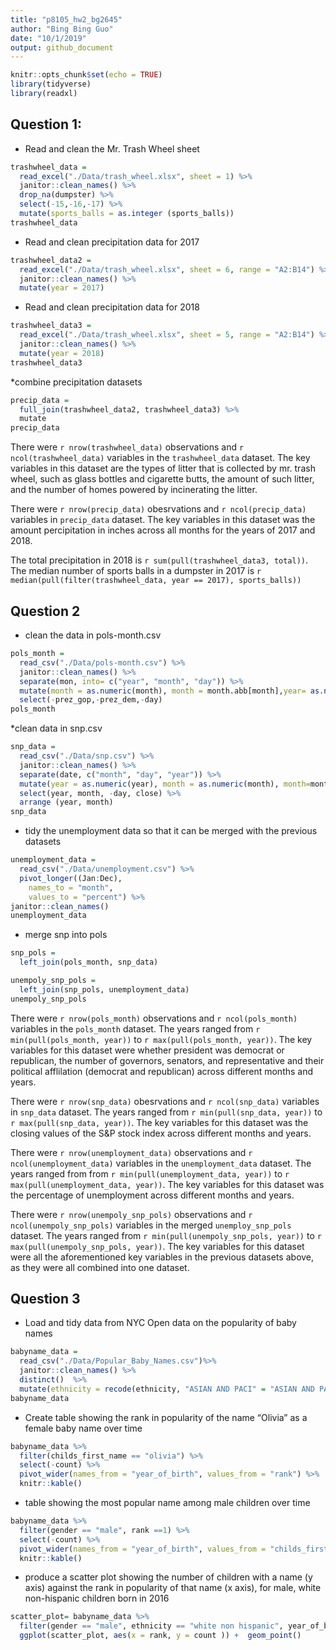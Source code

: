 ```yaml
---
title: "p8105_hw2_bg2645"
author: "Bing Bing Guo"
date: "10/1/2019"
output: github_document
---
```


```r
knitr::opts_chunk$set(echo = TRUE)
library(tidyverse)
library(readxl)
``` 

## Question 1: 
* Read and clean the Mr. Trash Wheel sheet
```r
trashwheel_data = 
  read_excel("./Data/trash_wheel.xlsx", sheet = 1) %>%
  janitor::clean_names() %>%
  drop_na(dumpster) %>%
  select(-15,-16,-17) %>%
  mutate(sports_balls = as.integer (sports_balls))
trashwheel_data
```
* Read and clean precipitation data for 2017 
```r
trashwheel_data2 = 
  read_excel("./Data/trash_wheel.xlsx", sheet = 6, range = "A2:B14") %>%
  janitor::clean_names() %>%
  mutate(year = 2017) 
```
* Read and clean precipitation data for 2018
```r
trashwheel_data3 = 
  read_excel("./Data/trash_wheel.xlsx", sheet = 5, range = "A2:B14") %>%
  janitor::clean_names() %>%
  mutate(year = 2018)
trashwheel_data3
```
*combine precipitation datasets
```r
precip_data = 
  full_join(trashwheel_data2, trashwheel_data3) %>%
  mutate
precip_data
```

There were `r nrow(trashwheel_data)` observations and `r ncol(trashwheel_data)` variables in the `trashwheel_data` dataset. The key variables in this dataset are the types of litter that is collected by mr. trash wheel, such as glass bottles and cigarette butts, the amount of such litter, and the number of homes powered by incinerating the litter. 

There were `r nrow(precip_data)` obesrvations and `r ncol(precip_data)` variables in `precip_data` dataset. The key variables in this dataset was the amount percipitation in inches across all months for the years of 2017 and 2018. 

The total precipitation in 2018 is `r sum(pull(trashwheel_data3, total))`. 
The median number of sports balls in a dumpster in 2017 is `r median(pull(filter(trashwheel_data, year == 2017), sports_balls))`


## Question 2
* clean the data in pols-month.csv 
```r
pols_month = 
  read_csv("./Data/pols-month.csv") %>% 
  janitor::clean_names() %>% 
  separate(mon, into= c("year", "month", "day")) %>% 
  mutate(month = as.numeric(month), month = month.abb[month],year= as.numeric(year), president = ifelse(prez_gop, "gop", "dem")) %>% 
  select(-prez_gop,-prez_dem,-day) 
pols_month
```
*clean data in snp.csv
```r
snp_data = 
  read_csv("./Data/snp.csv") %>% 
  janitor::clean_names() %>% 
  separate(date, c("month", "day", "year")) %>% 
  mutate(year = as.numeric(year), month = as.numeric(month), month=month.abb[month]) %>% 
  select(year, month, -day, close) %>%
  arrange (year, month)
snp_data

```
* tidy the unemployment data so that it can be merged with the previous datasets

```r
unemployment_data = 
  read_csv("./Data/unemployment.csv") %>%
  pivot_longer((Jan:Dec),
    names_to = "month", 
    values_to = "percent") %>% 
janitor::clean_names() 
unemployment_data
```

* merge snp into pols 
```r
snp_pols = 
  left_join(pols_month, snp_data) 

unempoly_snp_pols = 
  left_join(snp_pols, unemployment_data) 
unempoly_snp_pols
```


There were `r nrow(pols_month)` observations and `r ncol(pols_month)` variables in the `pols_month` dataset. The years ranged from `r min(pull(pols_month, year))` to `r max(pull(pols_month, year))`. The key variables for this dataset were whether president was democrat or republican, the number of governors, senators, and representative and their political afflilation (democrat and republican) across different months and years.

There were `r nrow(snp_data)` obesrvations and `r ncol(snp_data)` variables in `snp_data` dataset. The years ranged from `r min(pull(snp_data, year))` to `r max(pull(snp_data, year))`. The key variables for this dataset was the closing values of the S&P stock index across different months and years. 

There were `r nrow(unemployment_data)` observations and `r ncol(unemployment_data)` variables in the `unemployment_data` dataset. The years ranged from from `r min(pull(unemployment_data, year))` to `r max(pull(unemployment_data, year))`. The key variables for this dataset was the percentage of unemployment across different months and years. 

There were `r nrow(unempoly_snp_pols)` observations and `r ncol(unempoly_snp_pols)` variables in the merged `unemploy_snp_pols` dataset. The years ranged from `r min(pull(unempoly_snp_pols, year))` to `r max(pull(unempoly_snp_pols, year))`. The 
key variables for this dataset were all the aforementioned key variables in the previous datasets above, as they were all  combined into one dataset. 




## Question 3 
* Load and tidy data from NYC Open data on the popularity of baby names

```r
babyname_data = 
  read_csv("./Data/Popular_Baby_Names.csv")%>%
  janitor::clean_names() %>%
  distinct()  %>%
  mutate(ethnicity = recode(ethnicity, "ASIAN AND PACI" = "ASIAN AND PACIFIC ISLANDER", "BLACK NON HISP" = "BLACK NON HISPANIC",  "WHITE NON HISP" = "WHITE NON HISPANIC"), ethnicity = str_to_lower(ethnicity), gender = str_to_lower(gender), childs_first_name=str_to_lower(childs_first_name))
babyname_data
```

* Create table showing the rank in popularity of the name “Olivia” as a female baby name over time

```r
babyname_data %>%
  filter(childs_first_name == "olivia") %>%
  select(-count) %>%
  pivot_wider(names_from = "year_of_birth", values_from = "rank") %>%
  knitr::kable()
```

* table showing the most popular name among male children over time

```r
babyname_data %>%
  filter(gender == "male", rank ==1) %>%
  select(-count) %>%
  pivot_wider(names_from = "year_of_birth", values_from = "childs_first_name") %>%
  knitr::kable()
```


* produce a scatter plot showing the number of children with a name (y axis) against the rank in popularity of that name (x axis), for male, white non-hispanic children born in 2016
```r
scatter_plot= babyname_data %>%
  filter(gender == "male", ethnicity == "white non hispanic", year_of_birth == "2016") 
  ggplot(scatter_plot, aes(x = rank, y = count )) +  geom_point()
```


